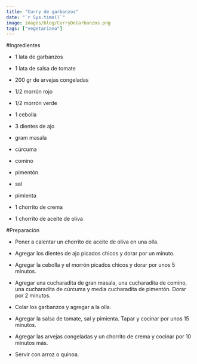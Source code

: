```yaml
---
title: "Curry de garbanzos"
date: "`r Sys.time()`"
image: images/blog/CurryDeGarbanzos.png
tags: ["vegetariano"]
---
```


#Ingredientes

- 1 lata de garbanzos

- 1 lata de salsa de tomate

- 200 gr de arvejas congeladas

- 1/2 morrón rojo

- 1/2 morrón verde

- 1 cebolla

- 3 dientes de ajo

- gram masala

- cúrcuma

- comino

- pimentón

- sal

- pimienta

- 1 chorrito de crema

- 1 chorrito de aceite de oliva


#Preparación

- Poner a calentar un chorrito de aceite de oliva en una olla.

- Agregar los dientes de ajo picados chicos y dorar por un minuto.

- Agregar la cebolla y el morrón picados chicos y dorar por unos 5 minutos.

- Agregar una cucharadita de gran masala, una cucharadita de comino, una cucharadita de cúrcuma y media cucharadita de pimentón. Dorar por 2 minutos.

- Colar los garbanzos y agregar a la olla.

- Agregar la salsa de tomate, sal y pimienta. Tapar y cocinar por unos 15 minutos.

- Agregar las arvejas congeladas y un chorrito de crema y cocinar por 10 minutos más.

- Servir con arroz o quinoa.





